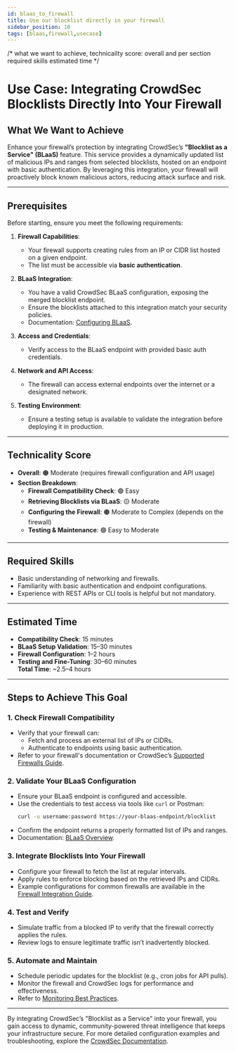 ```yaml
---
id: blaas_to_firewall
title: Use our blocklist directly in your firewall
sidebar_position: 10
tags: [blaas,firewall,usecase]
---
```


/* what we want to achieve,
technicailty score: overall and per section
required skills
estimated time
*/

# **Use Case: Integrating CrowdSec Blocklists Directly Into Your Firewall**

## **What We Want to Achieve**
Enhance your firewall’s protection by integrating CrowdSec’s **"Blocklist as a Service" (BLaaS)** feature. This service provides a dynamically updated list of malicious IPs and ranges from selected blocklists, hosted on an endpoint with basic authentication. By leveraging this integration, your firewall will proactively block known malicious actors, reducing attack surface and risk.

---

## **Prerequisites**
Before starting, ensure you meet the following requirements:

1. **Firewall Capabilities**:
   - Your firewall supports creating rules from an IP or CIDR list hosted on a given endpoint.
   - The list must be accessible via **basic authentication**.

2. **BLaaS Integration**:
   - You have a valid CrowdSec BLaaS configuration, exposing the merged blocklist endpoint.
   - Ensure the blocklists attached to this integration match your security policies.
   - Documentation: [Configuring BLaaS](https://doc.crowdsec.net/docs/using-crowdsec/blocklist/#blocklist-as-a-service-blaas).

3. **Access and Credentials**:
   - Verify access to the BLaaS endpoint with provided basic auth credentials.

4. **Network and API Access**:
   - The firewall can access external endpoints over the internet or a designated network.

5. **Testing Environment**:
   - Ensure a testing setup is available to validate the integration before deploying it in production.

---

## **Technicality Score**
- **Overall**: 🟠 Moderate (requires firewall configuration and API usage)
- **Section Breakdown**:
  - **Firewall Compatibility Check**: 🟢 Easy
  - **Retrieving Blocklists via BLaaS**: 🟡 Moderate
  - **Configuring the Firewall**: 🟠 Moderate to Complex (depends on the firewall)
  - **Testing & Maintenance**: 🟢 Easy to Moderate

---

## **Required Skills**
- Basic understanding of networking and firewalls.
- Familiarity with basic authentication and endpoint configurations.
- Experience with REST APIs or CLI tools is helpful but not mandatory.

---

## **Estimated Time**
- **Compatibility Check**: 15 minutes  
- **BLaaS Setup Validation**: 15–30 minutes  
- **Firewall Configuration**: 1–2 hours  
- **Testing and Fine-Tuning**: 30–60 minutes  
**Total Time**: ~2.5–4 hours  

---

## **Steps to Achieve This Goal**

### 1. **Check Firewall Compatibility**
   - Verify that your firewall can:
     - Fetch and process an external list of IPs or CIDRs.
     - Authenticate to endpoints using basic authentication.
   - Refer to your firewall's documentation or CrowdSec’s [Supported Firewalls Guide](https://doc.crowdsec.net/docs/firewalls/overview/).

### 2. **Validate Your BLaaS Configuration**
   - Ensure your BLaaS endpoint is configured and accessible.
   - Use the credentials to test access via tools like `curl` or Postman:
     ```bash
     curl -u username:password https://your-blaas-endpoint/blocklist
     ```
   - Confirm the endpoint returns a properly formatted list of IPs and ranges.
   - Documentation: [BLaaS Overview](https://doc.crowdsec.net/docs/using-crowdsec/blocklist/#blocklist-as-a-service-blaas).

### 3. **Integrate Blocklists Into Your Firewall**
   - Configure your firewall to fetch the list at regular intervals.
   - Apply rules to enforce blocking based on the retrieved IPs and CIDRs.
   - Example configurations for common firewalls are available in the [Firewall Integration Guide](https://doc.crowdsec.net/docs/using-crowdsec/firewall/).

### 4. **Test and Verify**
   - Simulate traffic from a blocked IP to verify that the firewall correctly applies the rules.
   - Review logs to ensure legitimate traffic isn’t inadvertently blocked.

### 5. **Automate and Maintain**
   - Schedule periodic updates for the blocklist (e.g., cron jobs for API pulls).
   - Monitor the firewall and CrowdSec logs for performance and effectiveness.
   - Refer to [Monitoring Best Practices](https://doc.crowdsec.net/docs/monitoring/overview/).

---

By integrating CrowdSec’s "Blocklist as a Service" into your firewall, you gain access to dynamic, community-powered threat intelligence that keeps your infrastructure secure. For more detailed configuration examples and troubleshooting, explore the [CrowdSec Documentation](https://doc.crowdsec.net/).
